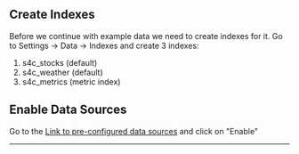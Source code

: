 ## Create Indexes 
Before we continue with example data we need to create indexes for it. Go to Settings -> Data -> Indexes and create 3 indexes: 

1. s4c_stocks (default)
2. s4c_weather (default)
3. s4c_metrics (metric index)

## Enable Data Sources

Go to the [Link to pre-configured data sources](../../manager/splunk4champions2/data/inputs/monitor?search=s4c&count=25) and click on "Enable"
___
